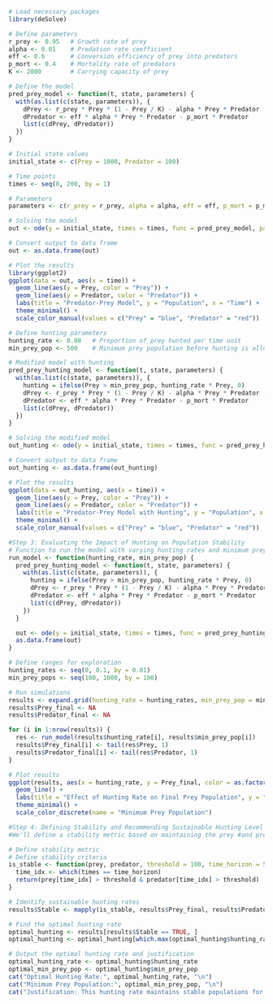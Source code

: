 ```r
# Load necessary packages
library(deSolve)

# Define parameters
r_prey <- 0.95   # Growth rate of prey
alpha <- 0.01    # Predation rate coefficient
eff <- 0.6       # Conversion efficiency of prey into predators
p_mort <- 0.4    # Mortality rate of predators
K <- 2000        # Carrying capacity of prey

# Define the model
pred_prey_model <- function(t, state, parameters) {
  with(as.list(c(state, parameters)), {
    dPrey <- r_prey * Prey * (1 - Prey / K) - alpha * Prey * Predator
    dPredator <- eff * alpha * Prey * Predator - p_mort * Predator
    list(c(dPrey, dPredator))
  })
}

# Initial state values
initial_state <- c(Prey = 1000, Predator = 100)

# Time points
times <- seq(0, 200, by = 1)

# Parameters
parameters <- c(r_prey = r_prey, alpha = alpha, eff = eff, p_mort = p_mort, K = K)

# Solving the model
out <- ode(y = initial_state, times = times, func = pred_prey_model, parms = parameters)

# Convert output to data frame
out <- as.data.frame(out)

# Plot the results
library(ggplot2)
ggplot(data = out, aes(x = time)) +
  geom_line(aes(y = Prey, color = "Prey")) +
  geom_line(aes(y = Predator, color = "Predator")) +
  labs(title = "Predator-Prey Model", y = "Population", x = "Time") +
  theme_minimal() +
  scale_color_manual(values = c("Prey" = "blue", "Predator" = "red"))

```

```r
# Define hunting parameters
hunting_rate <- 0.08   # Proportion of prey hunted per time unit
min_prey_pop <- 500    # Minimum prey population before hunting is allowed

# Modified model with hunting
pred_prey_hunting_model <- function(t, state, parameters) {
  with(as.list(c(state, parameters)), {
    hunting = ifelse(Prey > min_prey_pop, hunting_rate * Prey, 0)
    dPrey <- r_prey * Prey * (1 - Prey / K) - alpha * Prey * Predator - hunting
    dPredator <- eff * alpha * Prey * Predator - p_mort * Predator
    list(c(dPrey, dPredator))
  })
}

# Solving the modified model
out_hunting <- ode(y = initial_state, times = times, func = pred_prey_hunting_model, parms = parameters)

# Convert output to data frame
out_hunting <- as.data.frame(out_hunting)

# Plot the results
ggplot(data = out_hunting, aes(x = time)) +
  geom_line(aes(y = Prey, color = "Prey")) +
  geom_line(aes(y = Predator, color = "Predator")) +
  labs(title = "Predator-Prey Model with Hunting", y = "Population", x = "Time") +
  theme_minimal() +
  scale_color_manual(values = c("Prey" = "blue", "Predator" = "red"))

```

```r
#Step 3: Evaluating the Impact of Hunting on Population Stability
# Function to run the model with varying hunting rates and minimum prey populations
run_model <- function(hunting_rate, min_prey_pop) {
  pred_prey_hunting_model <- function(t, state, parameters) {
    with(as.list(c(state, parameters)), {
      hunting = ifelse(Prey > min_prey_pop, hunting_rate * Prey, 0)
      dPrey <- r_prey * Prey * (1 - Prey / K) - alpha * Prey * Predator - hunting
      dPredator <- eff * alpha * Prey * Predator - p_mort * Predator
      list(c(dPrey, dPredator))
    })
  }

  out <- ode(y = initial_state, times = times, func = pred_prey_hunting_model, parms = parameters)
  as.data.frame(out)
}

# Define ranges for exploration
hunting_rates <- seq(0, 0.1, by = 0.01)
min_prey_pops <- seq(100, 1000, by = 100)

# Run simulations
results <- expand.grid(hunting_rate = hunting_rates, min_prey_pop = min_prey_pops)
results$Prey_final <- NA
results$Predator_final <- NA

for (i in 1:nrow(results)) {
  res <- run_model(results$hunting_rate[i], results$min_prey_pop[i])
  results$Prey_final[i] <- tail(res$Prey, 1)
  results$Predator_final[i] <- tail(res$Predator, 1)
}

# Plot results
ggplot(results, aes(x = hunting_rate, y = Prey_final, color = as.factor(min_prey_pop))) +
  geom_line() +
  labs(title = "Effect of Hunting Rate on Final Prey Population", y = "Final Prey Population", x = "Hunting Rate") +
  theme_minimal() +
  scale_color_discrete(name = "Minimum Prey Population")


```




```r
#Step 4: Defining Stability and Recommending Sustainable Hunting Level
#We'll define a stability metric based on maintaining the prey #and predator populations above certain thresholds over a long #period. Here, we'll consider the populations stable if both #are above 100 after 50 years.

# Define stability metric
# Define stability criteria
is_stable <- function(prey, predator, threshold = 100, time_horizon = 50) {
  time_idx <- which(times == time_horizon)
  return(prey[time_idx] > threshold & predator[time_idx] > threshold)
}

# Identify sustainable hunting rates
results$Stable <- mapply(is_stable, results$Prey_final, results$Predator_final)

# Find the optimal hunting rate
optimal_hunting <- results[results$Stable == TRUE, ]
optimal_hunting <- optimal_hunting[which.max(optimal_hunting$hunting_rate), ]

# Output the optimal hunting rate and justification
optimal_hunting_rate <- optimal_hunting$hunting_rate
optimal_min_prey_pop <- optimal_hunting$min_prey_pop
cat("Optimal Hunting Rate:", optimal_hunting_rate, "\n")
cat("Minimum Prey Population:", optimal_min_prey_pop, "\n")
cat("Justification: This hunting rate maintains stable populations for both prey and predators, ensuring sustainability.")



```



